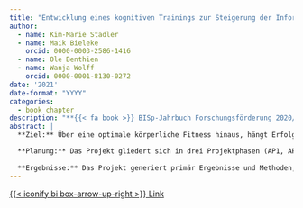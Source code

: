 ```yaml
---
title: "Entwicklung eines kognitiven Trainings zur Steigerung der Informationsverarbeitungskompetenz unter Belastung für den Deutschen Segler-Verband"
author:
  - name: Kim-Marie Stadler
  - name: Maik Bieleke
    orcid: 0000-0003-2586-1416
  - name: Ole Benthien
  - name: Wanja Wolff
    orcid: 0000-0001-8130-0272
date: '2021'
date-format: "YYYY"
categories:
  - book chapter
description: "**{{< fa book >}} BISp-Jahrbuch Forschungsförderung 2020/21**"
abstract: |
  **Ziel:** Über eine optimale körperliche Fitness hinaus, hängt Erfolg beim Segeln auch maßgeblich von psychologischen Faktoren ab. Athletinnen und Athleten müssen unter hoher körperlicher Belastung potentiell wettkampfentscheidende taktische Entscheidungen treffen. Hierzu ist eine optimale visuelle Informationsverarbeitung von zentraler Bedeutung. Ziel des Projektes ist es deswegen, eben diese Fertigkeit spezifisch zu schulen. Hierzu werden ein Test (RVIP Test) segelsportspezifisch adaptiert und in ein Training überführt. In Kombination mit dem regulären Athletiktraining wird erwartet, dass die erarbeiteten Verfahren für Athletinnen und Athleten des Deutschen Segler-Verbandes (DSV) leistungsförderlich sind. Diese Verfahren können nach Projektende dauerhaft vom DSV eingesetzt und evaluiert werden.

  **Planung:** Das Projekt gliedert sich in drei Projektphasen (AP1, AP2a, AP2b und AP3). Zu Beginn wird ein computerisiertes Training zur visuellen Informationsverarbeitung erstellt (AP1). Daraufhin wird das Training an Nachwuchsathletinnen und -athleten des Bundesstützpunkts Friedrichshafen (AP2a) und Athletinnen und Athleten des Bundesstützpunkts Kiel (AP 2b) durchgeführt und kalibriert. Abschließend wird die dauerhafte Verfügbarmachung der entwickelten Verfahren durch Manualisierung der Inhalte gesichert (AP 3).
  
  **Ergebnisse:** Das Projekt generiert primär Ergebnisse und Methoden, die direkt für den Spitzensport - speziell für den Segelsport - nutzbar sind. Sowohl die Testdurchführung als auch die Auswertung werden leicht verständlich mit Open-Source Software erstellt. So fallen für den Verband keine weiteren Kosten an und das computerisierte RVIP Training kann auf beliebig vielen Computern ohne weitere wissenschaftliche Unterstützung durchgeführt und ausgewertet werden. Über den direkten Nutzen für den Segelsport ist es überdies denkbar, dass die entwickelten Verfahren auch für andere Bereiche des Spitzensports einsetzbar sind.
---
```


<!-- Link -->
<a 
  target = "_blank"
  class = "btn btn-dark rounded-pill"
  href = "https://www.bisp-surf.de/Record/PR020190700051"
  role = "button">
{{< iconify bi box-arrow-up-right >}} Link
</a>

